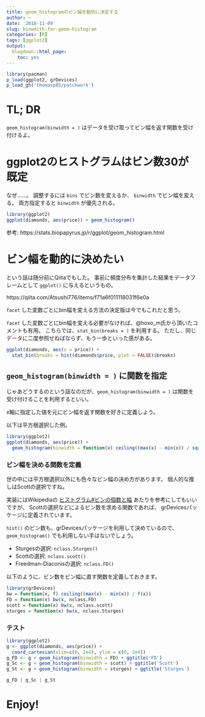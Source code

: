 ```yaml
---
title: geom_histogramのビン幅を動的に決定する
author: ~
date: '2018-11-09'
slug: binwdith-for-geom-histogram
categories: [R]
tags: [ggplot2]
output:
  blogdown::html_page:
    toc: yes
---
```


```r
library(pacman)
p_load(ggplot2, grDevices)
p_load_gh('thomasp85/patchwork')
```

# TL; DR

`geom_histogram(binwidth = )` はデータを受け取ってビン幅を返す関数を受け付けるよ。

# ggplot2のヒストグラムはビン数30が既定 {#default}

なぜ……。
調整するには `bins` でビン数を変えるか、 `binwidth` でビン幅を変える。
両方指定すると `binwidth` が優先される。

```r
library(ggplot2)
ggplot(diamonds, aes(price)) + geom_histogram()
```

参考: https://stats.biopapyrus.jp/r/ggplot/geom_histogram.html

# ビン幅を動的に決めたい {#autobw}

という話は随分前にQiitaでもした。
事前に頻度分布を集計した結果をデータフレームとして `ggplot()` に与えるというもの。

https://qiita.com/Atsushi776/items/f71a6f011118031f6e0a

`facet` した変数ごとにbin幅を変える方法の決定版は今でもこれだと思う。

`facet` した変数ごとにbin幅を変える必要がなければ、@hoxo_m氏から頂いたコメントも有用。
こちらでは、`stat_bin(breaks = )` を利用する。
ただし、同じデータに二度参照せねばならず、もう一歩といった感がある。

```r
ggplot(diamonds, aes(x = price)) + 
  stat_bin(breaks = hist(diamonds$price, plot = FALSE)$breaks)
```


## `geom_histogram(binwidth = )` に関数を指定 {#autobw-by-function}

じゃあどうするのという話なのだが、`geom_histogram(binwidth = )` は関数を受け付けることを利用するといい。

x軸に指定した値を元にビン幅を返す関数を好きに定義しよう。

以下は平方根選択した例。

```r
library(ggplot2)
ggplot(diamonds, aes(price)) + 
  geom_histogram(binwidth = function(x) ceiling((max(x) - min(x)) / sqrt(length(x))))
```

### ビン幅を決める関数を定義 {#define}

世の中には平方根選択以外にも色々なビン幅の決め方があります。
個人的な推しはScottの選択ですね。

実装にはWikipediaの
[ヒストグラム#ビンの個数と幅](https://ja.wikipedia.org/wiki/%E3%83%92%E3%82%B9%E3%83%88%E3%82%B0%E3%83%A9%E3%83%A0#%E3%83%93%E3%83%B3%E3%81%AE%E5%80%8B%E6%95%B0%E3%81%A8%E5%B9%85)
あたりを参考にしてもいいですが、
Scottの選択などによるビン数を求める関数であれば、
grDevicesパッケージに定義されています。

`hist()` のビン数も、grDevicesパッケージを利用して決めているので、
`geom_histogram()` でも利用しない手はないでしょう。

- Sturgesの選択: `nclass.Sturges()`
- Scottの選択: `nclass.scott()`
- Freedman-Diaconisの選択: `nclass.FD()`

以下のように、ビン数をビン幅に直す関数を定義しておきます。

```r
library(grDevices)
bw = function(x, f) ceiling((max(x) - min(x)) / f(x))
FD = function(x) bw(x, nclass.FD)
scott = function(x) bw(x, nclass.scott)
sturges = function(x) bw(x, nclass.Sturges)
```

### テスト {#test}

```r
library(ggplot2)
g <- ggplot(diamonds, aes(price)) + 
  coord_cartesian(xlim=c(0, 2e4), ylim = c(0, 2e4))
g_FD <- g + geom_histogram(binwidth = FD) + ggtitle('FD')
g_Sc <- g + geom_histogram(binwidth = scott) + ggtitle('Scott')
g_St <- g + geom_histogram(binwidth = sturges) + ggtitle('Sturges')
```

```r
g_FD | g_Sc | g_St
```

# Enjoy!
